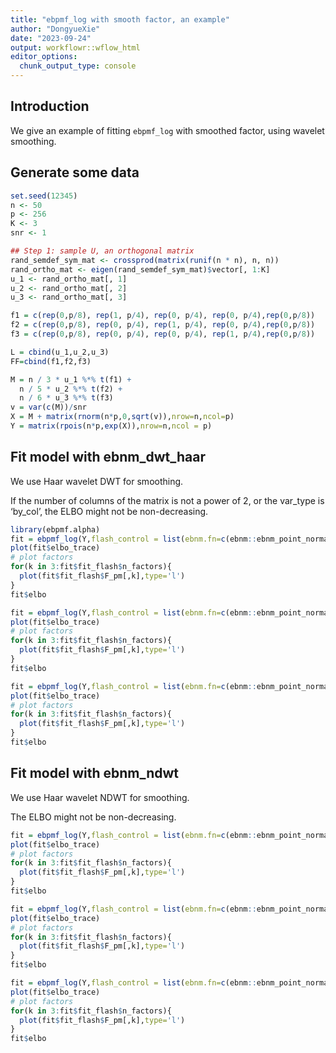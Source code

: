 ```yaml
---
title: "ebpmf_log with smooth factor, an example"
author: "DongyueXie"
date: "2023-09-24"
output: workflowr::wflow_html
editor_options:
  chunk_output_type: console
---
```


## Introduction

We give an example of fitting `ebpmf_log` with smoothed factor, using wavelet smoothing.

## Generate some data

```r
set.seed(12345)
n <- 50
p <- 256
K <- 3
snr <- 1

## Step 1: sample U, an orthogonal matrix
rand_semdef_sym_mat <- crossprod(matrix(runif(n * n), n, n))
rand_ortho_mat <- eigen(rand_semdef_sym_mat)$vector[, 1:K]
u_1 <- rand_ortho_mat[, 1]
u_2 <- rand_ortho_mat[, 2]
u_3 <- rand_ortho_mat[, 3]

f1 = c(rep(0,p/8), rep(1, p/4), rep(0, p/4), rep(0, p/4),rep(0,p/8))
f2 = c(rep(0,p/8), rep(0, p/4), rep(1, p/4), rep(0, p/4),rep(0,p/8))
f3 = c(rep(0,p/8), rep(0, p/4), rep(0, p/4), rep(1, p/4),rep(0,p/8))

L = cbind(u_1,u_2,u_3)
FF=cbind(f1,f2,f3)

M = n / 3 * u_1 %*% t(f1) +
  n / 5 * u_2 %*% t(f2) +
  n / 6 * u_3 %*% t(f3)
v = var(c(M))/snr
X = M + matrix(rnorm(n*p,0,sqrt(v)),nrow=n,ncol=p)
Y = matrix(rpois(n*p,exp(X)),nrow=n,ncol = p)
```

## Fit model with ebnm_dwt_haar

We use Haar wavelet DWT for smoothing. 

If the number of columns of the matrix is not a power of 2, or the var_type is 'by_col', the ELBO might not be non-decreasing.

```r
library(ebpmf.alpha)
fit = ebpmf_log(Y,flash_control = list(ebnm.fn=c(ebnm::ebnm_point_normal,ebnm_dwt_haar)),var_type = 'constant')
plot(fit$elbo_trace)
# plot factors
for(k in 3:fit$fit_flash$n_factors){
  plot(fit$fit_flash$F_pm[,k],type='l')
}
fit$elbo
```

```r
fit = ebpmf_log(Y,flash_control = list(ebnm.fn=c(ebnm::ebnm_point_normal,ebnm_dwt_haar)),var_type = 'by_row')
plot(fit$elbo_trace)
# plot factors
for(k in 3:fit$fit_flash$n_factors){
  plot(fit$fit_flash$F_pm[,k],type='l')
}
fit$elbo
```

```r
fit = ebpmf_log(Y,flash_control = list(ebnm.fn=c(ebnm::ebnm_point_normal,ebnm_dwt_haar)),var_type = 'by_col')
plot(fit$elbo_trace)
# plot factors
for(k in 3:fit$fit_flash$n_factors){
  plot(fit$fit_flash$F_pm[,k],type='l')
}
fit$elbo
```

## Fit model with ebnm_ndwt

We use Haar wavelet NDWT for smoothing.

The ELBO might not be non-decreasing.

```r
fit = ebpmf_log(Y,flash_control = list(ebnm.fn=c(ebnm::ebnm_point_normal,ebnm_ndwt)),var_type = 'constant')
plot(fit$elbo_trace)
# plot factors
for(k in 3:fit$fit_flash$n_factors){
  plot(fit$fit_flash$F_pm[,k],type='l')
}
fit$elbo
```

```r
fit = ebpmf_log(Y,flash_control = list(ebnm.fn=c(ebnm::ebnm_point_normal,ebnm_ndwt)),var_type = 'by_row')
plot(fit$elbo_trace)
# plot factors
for(k in 3:fit$fit_flash$n_factors){
  plot(fit$fit_flash$F_pm[,k],type='l')
}
fit$elbo
```

```r
fit = ebpmf_log(Y,flash_control = list(ebnm.fn=c(ebnm::ebnm_point_normal,ebnm_ndwt)),var_type = 'by_col')
plot(fit$elbo_trace)
# plot factors
for(k in 3:fit$fit_flash$n_factors){
  plot(fit$fit_flash$F_pm[,k],type='l')
}
fit$elbo
```
